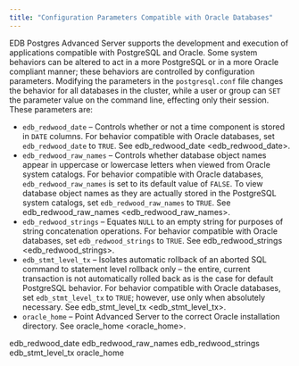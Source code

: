 ```yaml
---
title: "Configuration Parameters Compatible with Oracle Databases"
---
```


<div id="configuration_parameters_compatible_with_oracle_databases" class="registered_link"></div>


EDB Postgres Advanced Server supports the development and execution of applications compatible with PostgreSQL and Oracle. Some system behaviors can be altered to act in a more PostgreSQL or in a more Oracle compliant manner; these behaviors are controlled by configuration parameters. Modifying the parameters in the `postgresql.conf` file changes the behavior for all databases in the cluster, while a user or group can `SET` the parameter value on the command line, effecting only their session. These parameters are:

-   `edb_redwood_date` – Controls whether or not a time component is stored in `DATE` columns. For behavior compatible with Oracle databases, set `edb_redwood_date` to `TRUE`. See <span class="title-ref">edb\_redwood\_date &lt;edb\_redwood\_date&gt;</span>.
-   `edb_redwood_raw_names` – Controls whether database object names appear in uppercase or lowercase letters when viewed from Oracle system catalogs. For behavior compatible with Oracle databases, `edb_redwood_raw_names` is set to its default value of `FALSE`. To view database object names as they are actually stored in the PostgreSQL system catalogs, set `edb_redwood_raw_names` to `TRUE`. See <span class="title-ref">edb\_redwood\_raw\_names &lt;edb\_redwood\_raw\_names&gt;</span>.
-   `edb_redwood_strings` – Equates `NULL` to an empty string for purposes of string concatenation operations. For behavior compatible with Oracle databases, set `edb_redwood_strings` to `TRUE`. See <span class="title-ref">edb\_redwood\_strings &lt;edb\_redwood\_strings&gt;</span>.
-   `edb_stmt_level_tx` – Isolates automatic rollback of an aborted SQL command to statement level rollback only – the entire, current transaction is not automatically rolled back as is the case for default PostgreSQL behavior. For behavior compatible with Oracle databases, set `edb_stmt_level_tx` to `TRUE`; however, use only when absolutely necessary. See <span class="title-ref">edb\_stmt\_level\_tx &lt;edb\_stmt\_level\_tx&gt;</span>.
-   `oracle_home` – Point Advanced Server to the correct Oracle installation directory. See <span class="title-ref">oracle\_home &lt;oracle\_home&gt;</span>.

<div class="toctree" maxdepth="3">

edb\_redwood\_date edb\_redwood\_raw\_names edb\_redwood\_strings edb\_stmt\_level\_tx oracle\_home

</div>
